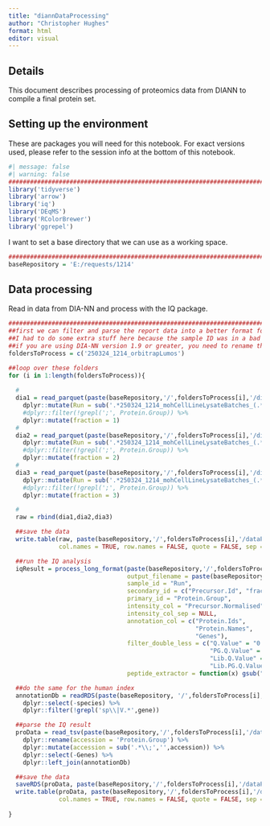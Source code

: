 ```yaml
---
title: "diannDataProcessing"
author: "Christopher Hughes"
format: html
editor: visual
---
```


## Details

This document describes processing of proteomics data from DIANN to compile a final protein set.

## Setting up the environment

These are packages you will need for this notebook. For exact versions used, please refer to the session info at the bottom of this notebook.

```r
#| message: false
#| warning: false
##########################################################################################
library('tidyverse')
library('arrow')
library('iq')
library('DEqMS')
library('RColorBrewer')
library('ggrepel')
```

I want to set a base directory that we can use as a working space.

```r
##########################################################################################
baseRepository = 'E:/requests/1214'
```

## Data processing

Read in data from DIA-NN and process with the IQ package. 

```r
##########################################################################################
##first we can filter and parse the report data into a better format for IQ
##I had to do some extra stuff here because the sample ID was in a bad format
##if you are using DIA-NN version 1.9 or greater, you need to rename the Fragment.Quant column
foldersToProcess = c('250324_1214_orbitrapLumos')

##loop over these folders
for (i in 1:length(foldersToProcess)){
  
  #
  dia1 = read_parquet(paste(baseRepository,'/',foldersToProcess[i],'/diannDia1/report.parquet',sep=''),) %>%
    dplyr::mutate(Run = sub('.*250324_1214_mohCellLineLysateBatches_(.*)_dia[123]', '\\1', Run)) %>%
    #dplyr::filter(!grepl(';', Protein.Group)) %>%
    dplyr::mutate(fraction = 1)
  #
  dia2 = read_parquet(paste(baseRepository,'/',foldersToProcess[i],'/diannDia1/report.parquet',sep='')) %>%
    dplyr::mutate(Run = sub('.*250324_1214_mohCellLineLysateBatches_(.*)_dia[123]', '\\1', Run)) %>%
    #dplyr::filter(!grepl(';', Protein.Group)) %>%
    dplyr::mutate(fraction = 2)
  #
  dia3 = read_parquet(paste(baseRepository,'/',foldersToProcess[i],'/diannDia1/report.parquet',sep='')) %>%
    dplyr::mutate(Run = sub('.*250324_1214_mohCellLineLysateBatches_(.*)_dia[123]', '\\1', Run)) %>%
    #dplyr::filter(!grepl(';', Protein.Group)) %>%
    dplyr::mutate(fraction = 3)

  #
  raw = rbind(dia1,dia2,dia3)

  ##save the data
  write.table(raw, paste(baseRepository,'/',foldersToProcess[i],'/dataProcessing/combinedFilteredReportAnnotated.tsv',sep=''), 
              col.names = TRUE, row.names = FALSE, quote = FALSE, sep = '\t')

  ##run the IQ analysis
  iqResult = process_long_format(paste(baseRepository,'/',foldersToProcess[i],'/dataProcessing/combinedFilteredReportAnnotated.tsv',sep=''),
                                 output_filename = paste(baseRepository,'/',foldersToProcess[i],'/dataProcessing/combinedFilteredReportAnnotatedIq.tsv',sep=''),
                                 sample_id = "Run",
                                 secondary_id = c("Precursor.Id", "fraction"),
                                 primary_id = "Protein.Group",
                                 intensity_col = "Precursor.Normalised",
                                 intensity_col_sep = NULL,
                                 annotation_col = c("Protein.Ids",
                                                    "Protein.Names", 
                                                    "Genes"), 
                                 filter_double_less = c("Q.Value" = "0.01",
                                                        "PG.Q.Value" = "0.05", 
                                                        "Lib.Q.Value" = "0.01", 
                                                        "Lib.PG.Q.Value" = "0.01"),
                                 peptide_extractor = function(x) gsub("[0-9].*$", "", x))

  ##do the same for the human index
  annotationDb = readRDS(paste(baseRepository, '/',foldersToProcess[i], '/databases/2025-03-04-reviewed-UP000005640-spikein.fasta_index_trypticPeps.rds',sep='')) %>%
    dplyr::select(-species) %>%
    dplyr::filter(!grepl('sp\\|V.*',gene))

  ##parse the IQ result
  proData = read_tsv(paste(baseRepository,'/',foldersToProcess[i],'/dataProcessing/combinedFilteredReportAnnotatedIq.tsv',sep=''), show_col_types = FALSE) %>%
    dplyr::rename(accession = 'Protein.Group') %>%
    dplyr::mutate(accession = sub('.*\\;','',accession)) %>%
    dplyr::select(-Genes) %>%
    dplyr::left_join(annotationDb)

  ##save the data
  saveRDS(proData, paste(baseRepository,'/',foldersToProcess[i],'/dataProcessing/parsedProteinData.rds', sep = ''))
  write.table(proData, paste(baseRepository,'/',foldersToProcess[i],'/dataProcessing/parsedProteinData.tsv', sep = ''), 
              col.names = TRUE, row.names = FALSE, quote = FALSE, sep = '\t')
  
}
```




